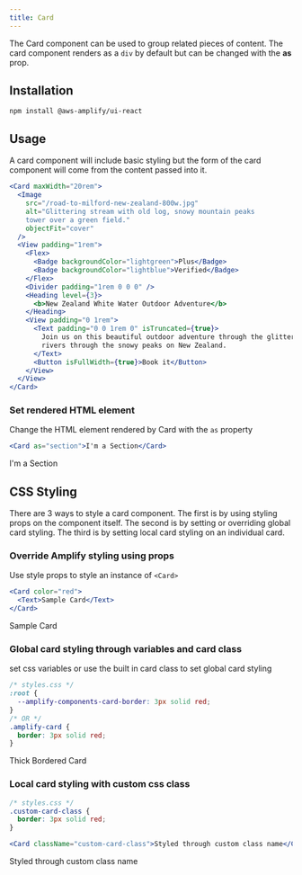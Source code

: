 ```yaml
---
title: Card
---
```



The Card component can be used to group related pieces of content. The card component renders as a `div` by default but can be changed with the **as** prop.

## Installation

```
npm install @aws-amplify/ui-react
```

## Usage

A card component will include basic styling but the form of the card component will come from the content passed into it.

```jsx
<Card maxWidth="20rem">
  <Image
    src="/road-to-milford-new-zealand-800w.jpg"
    alt="Glittering stream with old log, snowy mountain peaks
    tower over a green field."
    objectFit="cover"
  />
  <View padding="1rem">
    <Flex>
      <Badge backgroundColor="lightgreen">Plus</Badge>
      <Badge backgroundColor="lightblue">Verified</Badge>
    </Flex>
    <Divider padding="1rem 0 0 0" />
    <Heading level={3}>
      <b>New Zealand White Water Outdoor Adventure</b>
    </Heading>
    <View padding="0 1rem">
      <Text padding="0 0 1rem 0" isTruncated={true}>
        Join us on this beautiful outdoor adventure through the glittering
        rivers through the snowy peaks on New Zealand.
      </Text>
      <Button isFullWidth={true}>Book it</Button>
    </View>
  </View>
</Card>
```

<CardSample />

### Set rendered HTML element

Change the HTML element rendered by Card with the `as` property

```jsx
<Card as="section">I'm a Section</Card>
```

<Card as="section">I'm a Section</Card>

## CSS Styling

There are 3 ways to style a card component. The first is by using styling props on the component itself. The second is by setting or overriding global card styling. The third is by setting local card styling on an individual card.

### Override Amplify styling using props

Use style props to style an instance of `<Card>`

```jsx
<Card color="red">
  <Text>Sample Card</Text>
</Card>
```

<Card color="red">
  <Text>Sample Card</Text>
</Card>

### Global card styling through variables and card class

set css variables or use the built in card class to set global card styling

```css
/* styles.css */
:root {
  --amplify-components-card-border: 3px solid red;
}
/* OR */
.amplify-card {
  border: 3px solid red;
}
```

<Card className="amplify-ui-card-thick-border"> Thick Bordered Card </Card>

### Local card styling with custom css class

```css
/* styles.css */
.custom-card-class {
  border: 3px solid red;
}
```

```jsx
<Card className="custom-card-class">Styled through custom class name</Card>
```

<Card className="custom-card-class">Styled through custom class name</Card>
